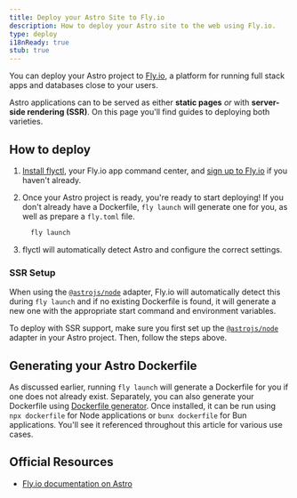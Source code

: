 ```yaml
---
title: Deploy your Astro Site to Fly.io
description: How to deploy your Astro site to the web using Fly.io.
type: deploy
i18nReady: true
stub: true
---
```


You can deploy your Astro project to [Fly.io](https://fly.io/), a platform for running full stack apps and databases close to your users.

Astro applications can to be served as either **static pages** _or_ with **server-side rendering (SSR)**. On this page you'll find guides to deploying both varieties.

## How to deploy

1. [Install flyctl](https://fly.io/docs/hands-on/install-flyctl/), your Fly.io app command center, and [sign up to Fly.io](https://fly.io/docs/getting-started/log-in-to-fly/#first-time-or-no-fly-account-sign-up-for-fly) if you haven't already.
2. Once your Astro project is ready, you're ready to start deploying! If you don't already have a Dockerfile, `fly launch` will generate one for you, as well as prepare a `fly.toml` file.

    ```bash
      fly launch
    ```
3. flyctl will automatically detect Astro and configure the correct settings.

### SSR Setup

When using the [`@astrojs/node`](/en/guides/integrations-guide/node/) adapter, Fly.io will automatically detect this during `fly launch` and if no existing Dockerfile is found, it will generate a new one with the appropriate start command and environment variables.

To deploy with SSR support, make sure you first set up the [`@astrojs/node`](/en/guides/integrations-guide/node/) adapter in your Astro project. Then, follow the steps above.

## Generating your Astro Dockerfile

As discussed earlier, running `fly launch` will generate a Dockerfile for you if one does not already exist. Separately, you can also generate your Dockerfile using [Dockerfile generator](https://www.npmjs.com/package/@flydotio/dockerfile). Once installed, it can be run using `npx dockerfile` for Node applications or `bunx dockerfile` for Bun applications. You'll see it referenced throughout this article for various use cases.

## Official Resources

- [Fly.io documentation on Astro](https://fly.io/docs/js/frameworks/astro/)
